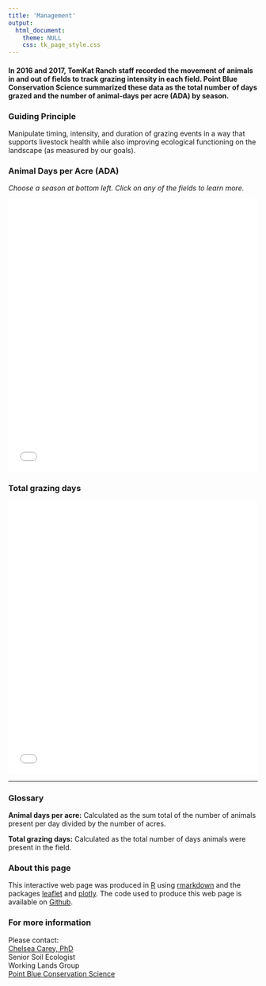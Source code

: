 ```yaml
---
title: 'Management'
output:
  html_document:
    theme: NULL
    css: tk_page_style.css
---
```


#### In 2016 and 2017, TomKat Ranch staff recorded the movement of animals in and out of fields to track grazing intensity in each field. Point Blue Conservation Science summarized these data as the total number of days grazed and the number of animal-days per acre (ADA) by season.{#intro}

### Guiding Principle

Manipulate timing, intensity, and duration of grazing events in a way that supports livestock health while also improving ecological functioning on the landscape (as measured by our goals).


### Animal Days per Acre (ADA)

<i>Choose a season at bottom left. Click on any of the fields to learn more.</i>

<center>
<iframe src="widget/mgmt_map1.html" style="border: none;" width = 100%; height = 550px;></iframe>
</center>


### Total grazing days

<center>
<iframe src="widget/mgmt_map2.html" style="border: none;" width = 100%; height = 550px;></iframe>
</center>


--------------------------------------------
### Glossary

<b>Animal days per acre:</b> Calculated as the sum total of the number of animals present per day divided by the number of acres.

<b>Total grazing days:</b> Calculated as the total number of days animals were present in the field.


### About this page
This interactive web page was produced in [R](https://www.R-project.org/){target="_blank"} using [rmarkdown](https://rmarkdown.rstudio.com/){target="_blank"} and the packages [leaflet](http://rstudio.github.io/leaflet/){target="_blank"} and [plotly](https://plot.ly/r/){target="_blank"}. The code used to produce this web page is available on [Github](https://github.com/pointblue/tomkat){target="_blank"}.

### For more information

Please contact:  
[Chelsea Carey, PhD](https://www.pointblue.org/employee_bios/chelsea-carey/){target="_blank"}  
Senior Soil Ecologist  
Working Lands Group  
[Point Blue Conservation Science](https://www.pointblue.org){target="_blank"}
